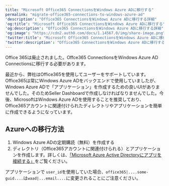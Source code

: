 ---
title: "Microsoft Office365 ConnectionsをWindows Azure ADに移行する"
permalink: "migrate-office365-connections-to-windows-azure-ad"
'description': "Office365 ConnectionsをWindows Azure ADに移行する詳細"
'og:title': "Microsoft Office365 ConnectionsをWindows Azure ADに移行する"
'og:description': "Office365 ConnectionsをWindows Azure ADに移行する詳細"
'og:image': "https://cdn2.auth0.com/docs/1.14567.0/img/share-image.png"
'twitter:title': "Microsoft Office365 ConnectionsをWindows Azure ADに移行する"
'twitter:description': "Office365 ConnectionsをWindows Azure ADに移行する詳細"
---

Office 365は廃止されました。Offce365 ConnectionsをWindows Azure AD Connectionsに移行する必要があります。

最近から、弊社はOffice365を使用してユーザーをサポートしています。Office365は常にWindows Azure ADをバックエンドで使用していましたが、Windows Azure ADで「アプリケーション」を作成するための良いUIがありませんでした。そのためSeller Dashboardで作成しなければなりませんでした。今後、MicrosoftはWindows Azure ADを使用することを推奨しており、Office365アカウントに関連付けられたディレクトリやアプリケーションを簡単に作成できるようになっています。

## Azureへの移行方法

1. Windows Azure ADの定期購読（無料）を作成する
2. ディレクトリ（Office365アカウントに関連付けられる）とアプリケーションを作成します。詳しくは、[「Microsoft Azure Active Directoryにアプリを接続する」](/docs/ja-jp/waad-clientid)をご覧ください。

アプリケーションで `user_id`を使用していた場合、`office365|....some-guid....`は`waad|...email....`に変更されることにご注意ください。